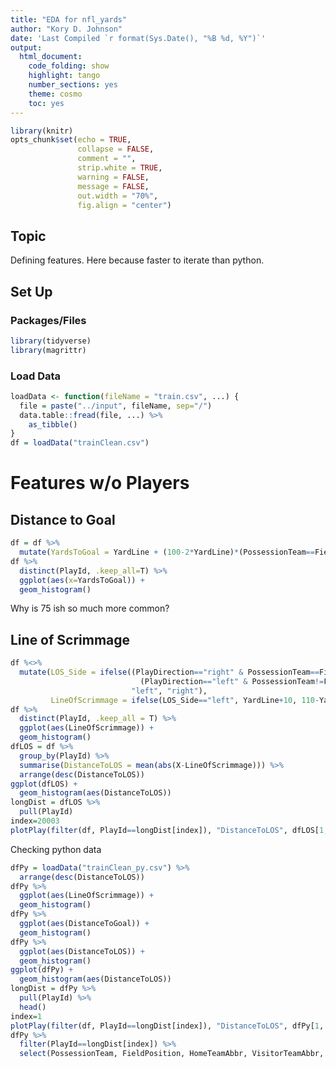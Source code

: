 ```yaml
---
title: "EDA for nfl_yards"
author: "Kory D. Johnson"
date: 'Last Compiled `r format(Sys.Date(), "%B %d, %Y")`'
output:
  html_document:
    code_folding: show
    highlight: tango
    number_sections: yes
    theme: cosmo
    toc: yes
---
```


```r
library(knitr)
opts_chunk$set(echo = TRUE,
               collapse = FALSE,
               comment = "",
               strip.white = TRUE,
               warning = FALSE,
               message = FALSE,
               out.width = "70%",
               fig.align = "center")
```

## Topic

Defining features. Here because faster to iterate than python.

## Set Up  {.tabset .tabset-fade}

### Packages/Files {-}

```r
library(tidyverse)
library(magrittr)
```

### Load Data {-}

```r
loadData <- function(fileName = "train.csv", ...) {
  file = paste("../input", fileName, sep="/")
  data.table::fread(file, ...) %>% 
    as_tibble()
}
df = loadData("trainClean.csv")
```

# Features w/o Players

## Distance to Goal

```r
df = df %>% 
  mutate(YardsToGoal = YardLine + (100-2*YardLine)*(PossessionTeam==FieldPosition))
df %>% 
  distinct(PlayId, .keep_all=T) %>% 
  ggplot(aes(x=YardsToGoal)) +
  geom_histogram()
```

Why is 75 ish so much more common?

## Line of Scrimmage
```r
df %<>% 
  mutate(LOS_Side = ifelse((PlayDirection=="right" & PossessionTeam==FieldPosition) |
                             (PlayDirection=="left" & PossessionTeam!=FieldPosition),
                           "left", "right"),
         LineOfScrimmage = ifelse(LOS_Side=="left", YardLine+10, 110-YardLine))
df %>% 
  distinct(PlayId, .keep_all = T) %>% 
  ggplot(aes(LineOfScrimmage)) +
  geom_histogram()
dfLOS = df %>% 
  group_by(PlayId) %>% 
  summarise(DistanceToLOS = mean(abs(X-LineOfScrimmage))) %>% 
  arrange(desc(DistanceToLOS))
ggplot(dfLOS) +
  geom_histogram(aes(DistanceToLOS))
longDist = dfLOS %>% 
  pull(PlayId)
index=20003
plotPlay(filter(df, PlayId==longDist[index]), "DistanceToLOS", dfLOS[1, "DistanceToLOS"])
```

Checking python data
```r
dfPy = loadData("trainClean_py.csv") %>% 
  arrange(desc(DistanceToLOS))
dfPy %>% 
  ggplot(aes(LineOfScrimmage)) +
  geom_histogram()
dfPy %>% 
  ggplot(aes(DistanceToGoal)) +
  geom_histogram()
dfPy %>% 
  ggplot(aes(DistanceToLOS)) +
  geom_histogram()
ggplot(dfPy) +
  geom_histogram(aes(DistanceToLOS))
longDist = dfPy %>% 
  pull(PlayId) %>% 
  head()
index=1
plotPlay(filter(df, PlayId==longDist[index]), "DistanceToLOS", dfPy[1, "DistanceToLOS"])
dfPy %>% 
  filter(PlayId==longDist[index]) %>% 
  select(PossessionTeam, FieldPosition, HomeTeamAbbr, VisitorTeamAbbr, DistanceToGoal, DistanceToLOS)
```

